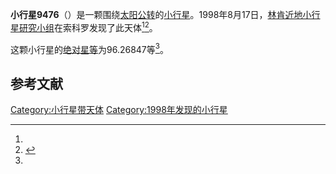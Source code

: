 {{Infobox planet
| bgcolour = #FFFFC0
| name = 9476
| symbol = 
| image = 
| caption = 
| discovery = yes
| discovery_ref = 
| discoverer = [[林肯近地小行星研究小组|林肯近地小行星研究小组]]
| discovery_site = [[索科罗|索科罗]] 
| discovered = 1998年8月17日
| designations = yes
| mp_name = 
| named_after = 
| alt_names = 1998 QQ36/ 1979 SZ6 / 1979 TW / 1982 JK2 / 1997 EO51
| mp_category = [[主带小行星|主带小行星]]
| orbit_ref = <ref name="a">[http://ssd.jpl.nasa.gov/sbdb.cgi?sstr=9476 9476] {{Wayback|url=http://ssd.jpl.nasa.gov/sbdb.cgi?sstr=9476 |date=20210825155712 }}，小行星數據庫瀏覽器（JPL Small-Body Database Browser）－[[美国国家航空航天局|美国国家航空航天局]]喷气推进实验室</ref>
| epoch = 2456400.5 (2013年4月18日更新)
| aphelion = {{convert|2.7237813|AU|km|3|abbr=on|lk=out}}
| perihelion = {{convert|2.1814783|AU|km|3|abbr=on}}
| semimajor = {{convert|2.4526298|AU|km|3|abbr=on}}
| eccentricity = 0.1105554
| period = 1402.963722 [[日|日]]<br />3.84[[儒略年|儒略年]]
| avg_speed = 
| inclination = 4.48289
| asc_node = 204.21232
| mean_anomaly = 
| arg_peri = 96.26847
| satellites = 
| physical_characteristics = yes
| dimensions = 
| mass = 
| density = 
| surface_grav = 
| escape_velocity = 
| sidereal_day = 
| axial_tilt = 
| pole_ecliptic_lat = 
| pole_ecliptic_lon = 
| albedo = 
| temperatures= 
| temp_name1 = 
| mean_temp_1 = 
| max_temp_1 = 
| temp_name2 = 
| max_temp_2 = 
| spectral_type = 
| abs_magnitude = 96.26847
}}

'''小行星9476'''（{{lang-en|9476}}）是一颗围绕[[太阳|太阳]][[公转|公转]]的[[小行星|小行星]]。1998年8月17日，[[林肯近地小行星研究小组|林肯近地小行星研究小组]]在索科罗发现了此天体<ref name="a" /><ref>{{cite news|title=小行星列表|url=http://cfa-www.harvard.edu/iau/lists/NumberedMPs.txt|accessdate=2013-07-08|newspaper=哈佛大学|archive-date=2008-05-17|archive-url=https://web.archive.org/web/20080517010638/http://cfa-www.harvard.edu/iau/lists/NumberedMPs.txt|dead-url=no}}</ref>。

这颗小行星的[[绝对星等|绝对星等]]为96.26847等<ref name="a" />。

==参考文献==
{{reflist}}
{{Minor Planet Number|[[小行星9475|小行星9475]]|[[小行星9477|小行星9477]]}}

{{小天体}}

[[Category:小行星带天体|Category:小行星带天体]]
[[Category:1998年发现的小行星|Category:1998年发现的小行星]]

{{asteroid-stub}}